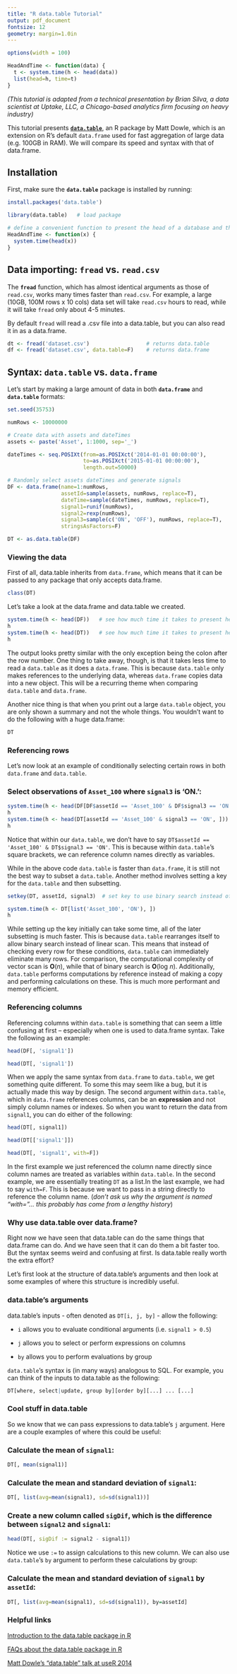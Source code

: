```yaml
---
title: "R data.table Tutorial"
output: pdf_document
fontsize: 12
geometry: margin=1.0in
---
```


```r
options(width = 100)
```

```r
HeadAndTime <- function(data) {
  t <- system.time(h <- head(data))
  list(head=h, time=t)
}
```

*(This tutorial is adapted from a technical presentation by Brian Silva, a data scientist at Uptake, LLC, a Chicago-based analytics firm focusing on heavy industry)*

This tutorial presents [**`data.table`**](http://cran.r-project.org/web/packages/data.table/index.html), an R package by Matt Dowle, which is an extension on R's default `data.frame` used for fast aggregation of large data (e.g. 100GB in RAM). We will compare its speed and syntax with that of data.frame.


## Installation

First, make sure the **`data.table`** package is installed by running:

```r
install.packages('data.table')
```

```r
library(data.table)   # load package
```

```r
# define a convenient function to present the head of a database and the time R takes to do so
HeadAndTime <- function(x) {
  system.time(head(x))
}
```

## Data importing: **`fread`** vs. **`read.csv`**

The **`fread`** function, which has almost identical arguments as those of `read.csv`, works many times faster than `read.csv`. For example, a large (10GB, 100M rows x 10 cols) data set will take `read.csv` hours to read, while it will take `fread` only about 4-5 minutes.

By default `fread` will read a .csv file into a data.table, but you can also read it in as a data.frame.

```r
dt <- fread('dataset.csv')                  # returns data.table
df <- fread('dataset.csv', data.table=F)    # returns data.frame
```


## Syntax: **`data.table`** vs. **`data.frame`**

Let's start by making a large amount of data in both **`data.frame`** and **`data.table`** formats:

```r
set.seed(35753)

numRows <- 10000000

# Create data with assets and dateTimes
assets <- paste('Asset', 1:1000, sep='_')

dateTimes <- seq.POSIXt(from=as.POSIXct('2014-01-01 00:00:00'), 
                        to=as.POSIXct('2015-01-01 00:00:00'), 
                        length.out=50000)

# Randomly select assets dateTimes and generate signals
DF <- data.frame(name=1:numRows, 
                 assetId=sample(assets, numRows, replace=T), 
                 dateTime=sample(dateTimes, numRows, replace=T), 
                 signal1=runif(numRows), 
                 signal2=rexp(numRows), 
                 signal3=sample(c('ON', 'OFF'), numRows, replace=T),
                 stringsAsFactors=F)

DT <- as.data.table(DF)
```

### Viewing the data

First of all, data.table inherits from `data.frame`, which means that it can be passed to any package that only accepts data.frame.

```r
class(DT)
```

Let's take a look at the data.frame and data.table we created.

```r
system.time(h <- head(DF))   # see how much time it takes to present head of data.frame
h
system.time(h <- head(DT))   # see how much time it takes to present head of data.table
h
```

The output looks pretty similar with the only exception being the colon after the row number. One thing to take away, though, is that it takes less time to read a `data.table` as it does a `data.frame`. This is because `data.table` only makes references to the underlying data, whereas `data.frame` copies data into a new object. This will be a recurring theme when comparing `data.table` and `data.frame`. 

Another nice thing is that when you print out a large `data.table` object, you are only shown a summary and not the whole things. You wouldn't want to do the following with a huge data.frame:

```r
DT
```


### Referencing rows

Let's now look at an example of conditionally selecting certain rows in both `data.frame` and `data.table`.


### Select observations of `Asset_100` where `signal3` is 'ON.':


```r
system.time(h <- head(DF[DF$assetId == 'Asset_100' & DF$signal3 == 'ON', ]))
h
system.time(h <- head(DT[assetId == 'Asset_100' & signal3 == 'ON', ]))
h
```

Notice that within our `data.table`, we don't have to say `DT$assetId == 'Asset_100' & DT$signal3 == 'ON'`.  This is because within `data.table`'s square brackets, we can reference column names directly as variables.

While in the above code `data.table` is faster than `data.frame`, it is still not the best way to subset a `data.table`. Another method involves setting a key for the `data.table` and then subsetting.

```r
setkey(DT, assetId, signal3)  # set key to use binary search instead of linear scan

system.time(h <- DT[list('Asset_100', 'ON'), ])
h
```

While setting up the key initially can take some time, all of the later subsetting is much faster. This is because `data.table` rearranges itself to allow binary search instead of linear scan. This means that instead of checking every row for these conditions, `data.table` can immediately eliminate many rows. For comparison, the computational complexity of vector scan is **O**(*n*), while that of binary search is **O**(log *n*). Additionally, `data.table` performs computations by reference instead of making a copy and performing calculations on these. This is much more performant and memory efficient.


### Referencing columns

Referencing columns within `data.table` is something that can seem a little confusing at first -- especially when one is used to data.frame syntax. Take the following as an example:

```r
head(DF[, 'signal1'])

head(DT[, 'signal1'])
```

When we apply the same syntax from `data.frame` to `data.table`, we get something quite different. To some this may seem like a bug, but it is actually made this way by design. The second argument within `data.table`, which in `data.frame` references columns, can be an **expression** and not simply column names or indexes. So when you want to return the data from `signal1`, you can do either of the following:

```r
head(DT[, signal1])

head(DT[['signal1']])

head(DT[, 'signal1', with=F])
```

In the first example we just referenced the column name directly since column names are treated as variables within `data.table`. In the second example, we are essentially treating `DT` as a list.In the last example, we had to say `with=F`. This is because we want to pass in a string directly to reference the column name. (*don't ask us why the argument is named "with="... this probably has come from a lengthy history*)


### Why use data.table over data.frame?

Right now we have seen that data.table can do the same things that data.frame can do. And we have seen that it can do them a bit faster too. But the syntax seems weird and confusing at first. Is data.table really worth the extra effort?

Let's first look at the structure of data.table's arguments and then look at some examples of where this structure is incredibly useful.

### data.table's arguments

data.table's inputs - often denoted as `DT[i, j, by]` - allow the following:

- `i` allows you to evaluate conditional arguments (i.e. `signal1 > 0.5`)

- `j` allows you to select or perform expressions on columns

- `by` allows you to perform evaluations by group


`data.table`'s syntax is (in many ways) analogous to SQL. For example, you can think of the inputs to data.table as the following:

```r
DT[where, select|update, group by][order by][...] ... [...]
```


### Cool stuff in data.table

So we know that we can pass expressions to data.table's `j` argument.  Here are a couple examples of where this could be useful:

### Calculate the mean of `signal1`:

```r
DT[, mean(signal1)]
```

### Calculate the mean and standard deviation of `signal1`:

```r
DT[, list(avg=mean(signal1), sd=sd(signal1))]
```

### Create a new column called `sigDif`, which is the difference between `signal2` and `signal1`:

```r
head(DT[, sigDif := signal2 - signal1])
```

Notice we use `:=` to assign calculations to this new column.  We can also use `data.table`'s `by` argument to perform these calculations by group:

### Calculate the mean and standard deviation of `signal1` by `assetId`:

```r
DT[, list(avg=mean(signal1), sd=sd(signal1)), by=assetId]
```

### Helpful links

[Introduction to the data.table package in R](http://datatable.r-forge.r-project.org/datatable-intro.pdf)

[FAQs about the data.table package in R](http://cran.r-project.org/web/packages/data.table/vignettes/datatable-faq.pdf)

[Matt Dowle's "data.table" talk at useR 2014](https://www.youtube.com/watch?v=qLrdYhizEMg)